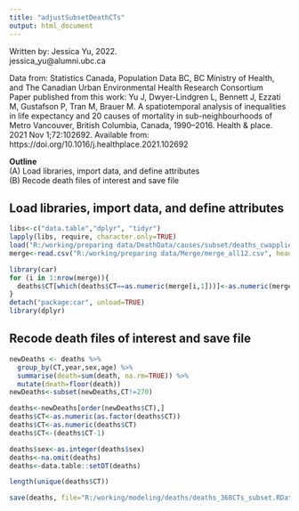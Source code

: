```yaml
---
title: "adjustSubsetDeathCTs"
output: html_document
---
```


   Written by: Jessica Yu, 2022.                                                                         
               jessica_yu@alumni.ubc.ca                                                                               
                                                                                             
   Data from: Statistics Canada, Population Data BC, BC Ministry of Health, and The Canadian Urban Environmental Health Research Consortium                       
   Paper published from this work: 
   Yu J, Dwyer-Lindgren L, Bennett J, Ezzati M, Gustafson P, Tran M, Brauer M. A spatiotemporal analysis of inequalities in life expectancy and 20 causes of mortality in sub-neighbourhoods of Metro Vancouver, British Columbia, Canada, 1990–2016. Health & place. 2021 Nov 1;72:102692. Available from: https://doi.org/10.1016/j.healthplace.2021.102692                                                    
                                                                                                         
   **Outline**                                                                                               
             (A) Load libraries, import data, and define attributes                                                      
             (B) Recode death files of interest and save file                                                   

## Load libraries, import data, and define attributes

```r
libs<-c("data.table","dplyr", "tidyr")
lapply(libs, require, character.only=TRUE)
load("R:/working/preparing data/DeathData/causes/subset/deaths_cwapplied_subset.RData")
merge<-read.csv("R:/working/preparing data/Merge/merge_all12.csv", header=T)

library(car)
for (i in 1:nrow(merge)){
  deaths$CT[which(deaths$CT==as.numeric(merge[i,1]))]<-as.numeric(merge[i,2])
}
detach("package:car", unload=TRUE)
library(dplyr)
```


## Recode death files of interest and save file

```r

newDeaths <- deaths %>%
  group_by(CT,year,sex,age) %>%
  summarise(death=sum(death, na.rm=TRUE)) %>%
  mutate(death=floor(death))
newDeaths<-subset(newDeaths,CT!=270)

deaths<-newDeaths[order(newDeaths$CT),]
deaths$CT<-as.numeric(as.factor(deaths$CT))
deaths$CT<-as.numeric(deaths$CT)
deaths$CT<-(deaths$CT-1)

deaths$sex<-as.integer(deaths$sex)
deaths<-na.omit(deaths)
deaths<-data.table::setDT(deaths)

length(unique(deaths$CT))

save(deaths, file="R:/working/modeling/deaths/deaths_368CTs_subset.RData")

```


